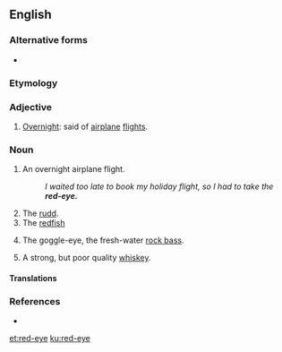 ==English==
{{wikipedia|red-eye flight}}
{{wikipedia|dab=Red eye}}

===Alternative forms===
* {{l|en|redeye}}

===Etymology===
{{compound|red|eye|lang=en}}

===Adjective===
{{en-adj|-}}

# {{label|en|informal}} [[overnight|Overnight]]: said of [[airplane]] [[flight]]s.

===Noun===
{{en-noun}}

# {{label|en|informal}} An overnight airplane flight.
#: ''I waited too late to book my holiday flight, so I had to take the '''red-eye.'''''
# The [[rudd]].
# The [[redfish]]
# {{label|en|US|dialect}} The goggle-eye, the fresh-water [[rock bass]].
# {{label|en|slang}} A strong, but poor quality [[whiskey]].

====Translations====
{{trans-see|rock bass}}

===References===
* {{R:Webster 1913}}

[[et:red-eye]]
[[ku:red-eye]]